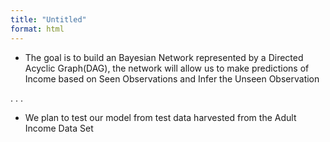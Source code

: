 ```yaml
---
title: "Untitled"
format: html
---
```



- The goal is to build an Bayesian Network represented by a Directed Acyclic Graph(DAG), the network will allow us to make predictions of Income based on Seen Observations and Infer the Unseen Observation

. . . 

- We plan to test our model from test data harvested from the Adult Income Data Set